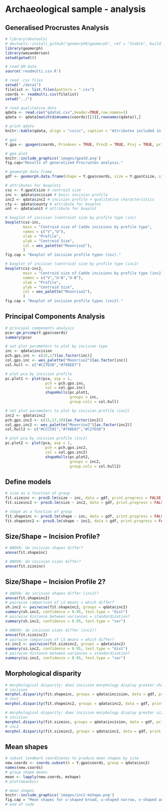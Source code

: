 # Archaeological sample - analysis

## Generalised Procrustes Analysis

```r
# library(devtools)
# devtools::install_github("geomorphR/geomorph", ref = "Stable", build_vignettes = TRUE)
library(geomorph)
library(wesanderson)
setwd(getwd())

# read GM data
source('readmulti.csv.R')

# read .csv files
setwd("./data1")
filelist <- list.files(pattern = ".csv")
coords <- readmulti.csv(filelist)
setwd("../")

# read qualitative data
qdata <- read.csv("qdata1.csv",header=TRUE,row.names=1)
qdata <- qdata[match(dimnames(coords)[[3]],rownames(qdata)),]

# print qdata
knitr::kable(qdata, align = "ccccc", caption = "Attributes included in qdata.")

# gpa
Y.gpa <- gpagen(coords, PrinAxes = TRUE, ProcD = TRUE, Proj = TRUE, print.progress = FALSE)

# gpa plot
knitr::include_graphics('images/gpa3d.png')
fig.cap="Results of generalized Procrustes analysis."

# geomorph data frame
gdf <- geomorph.data.frame(shape = Y.gpa$coords, size = Y.gpa$Csize, site = qdata$site, unit = qdata$unit, county = qdata$county, inc = qdata$incision, inc2 = qdata$inc2) 

# attributes for boxplots
csz <- Y.gpa$Csize # centroid size
inc <- qdata$incision # basic incision profile
inc2 <- qdata$inc2 # incision profile + qualitative characteristics
cty <- qdata$county # attribute for boxplot
unt <- qdata$unit # attribute for boxplot

# boxplot of incision (centroid) size by profile type (inc)
boxplot(csz~inc,
        main = "Centroid size of Caddo incisions by profile type",
        names = c("V","U"),
        xlab = "Profile",
        ylab = "Centroid Size",
        col = wes_palette("Moonrise2"),
        )
fig.cap = "Boxplot of incision profile types (inc)."

# boxplot of incision (centroid) size by profile type (inc2)
boxplot(csz~inc2,
        main = "Centroid size of Caddo incisions by profile type (inc2)",
        names = c("V","U-N","U-B"),
        xlab = "Profile",
        ylab = "Centroid Size",
        col = wes_palette("Moonrise2"),
        )
fig.cap = "Boxplot of incision profile types (inc2)."
```

## Principal Components Analysis

```r
# principal components analysis
pca<-gm.prcomp(Y.gpa$coords)
summary(pca)

# set plot parameters to plot by incision type
inc <- qdata$incision
pch.gps.inc <- c(15,17)[as.factor(inc)]
col.gps.inc <- wes_palette("Moonrise2")[as.factor(inc)]
col.hull <- c("#C27D38","#798E87")

# plot pca by incision profile
pc.plot1 <- plot(pca, asp = 1,
                  pch = pch.gps.inc,
                  col = col.gps.inc)
                  shapeHulls(pc.plot1, 
                             groups = inc,
                             group.cols = col.hull)

# set plot parameters to plot by incision profile (inc2)
inc2 <- qdata$inc2
pch.gps.inc2 <- c(15,17,19)[as.factor(inc2)]
col.gps.inc2 <- wes_palette("Moonrise2")[as.factor(inc2)]
col.hull2 <- c("#CCC591","#798E87","#C27D38")

# plot pca by incision profile (inc2)
pc.plot2 <- plot(pca, asp = 1,
                  pch = pch.gps.inc2,
                  col = col.gps.inc2)
                  shapeHulls(pc.plot2, 
                             groups = inc2,
                             group.cols = col.hull2)
```

## Define models

```r
# size as a function of group
fit.sizeinc <- procD.lm(size ~ inc, data = gdf, print.progress = FALSE, iter = 9999)
fit.sizeinc2 <- procD.lm(size ~ inc2, data = gdf, print.progress = FALSE, iter = 9999)

# shape as a function of group
fit.shapeinc <- procD.lm(shape ~ inc, data = gdf, print.progress = FALSE, iter = 9999)
fit.shapeinc2 <- procD.lm(shape ~ inc2, data = gdf, print.progress = FALSE, iter = 9999)
```

## Size/Shape ~ Incision Profile?

```r
# ANOVA: do incision shapes differ?
anova(fit.shapeinc)

# ANOVA: do incision sizes differ?
anova(fit.sizeinc)
```

## Size/Shape ~ Incision Profile 2?

```r
# ANOVA: do incision shapes differ (inc2)?
anova(fit.shapeinc2)
# pairwise comparison of LS means = which differ?
sh.inc2 <- pairwise(fit.shapeinc2, groups = qdata$inc2)
summary(sh.inc2, confidence = 0.95, test.type = "dist")
# pairwise distance between variances = standardization?
summary(sh.inc2, confidence = 0.95, test.type = "var")

# ANOVA: do incision sizes differ (inc2)?
anova(fit.sizeinc2)
# pairwise comparison of LS means = which differ?
sz.inc2 <- pairwise(fit.sizeinc2, groups = qdata$inc2)
summary(sz.inc2, confidence = 0.95, test.type = "dist")
# pairwise distance between variances = standardization?
summary(sz.inc2, confidence = 0.95, test.type = "var")
```

## Morphological disparity

```r
# morphological disparity: does incision morphology display greater shape variation among individuals relative to incision profile (inc or inc2)?
# incision
morphol.disparity(fit.shapeinc, groups = qdata$incision, data = gdf, print.progress = FALSE, iter = 9999)
# inc2
morphol.disparity(fit.shapeinc2, groups = qdata$inc2, data = gdf, print.progress = FALSE, iter = 9999)

# morphological disparity: does incision morphology display greater size variation among individuals relative to incision profile (inc or inc2)?
# incision
morphol.disparity(fit.sizeinc, groups = qdata$incision, data = gdf, print.progress = FALSE, iter = 9999)
# inc2
morphol.disparity(fit.sizeinc2, groups = qdata$inc2, data = gdf, print.progress = FALSE, iter = 9999)
```

## Mean shapes

```r
# subset landmark coordinates to produce mean shapes by site
new.coords <- coords.subset(A = Y.gpa$coords, group = qdata$inc2)
names(new.coords)
# group shape means
mean <- lapply(new.coords, mshape)
# plot(mean$vv)

# mean shapes
knitr::include_graphics('images/inc2-mshape.png')
fig.cap = "Mean shapes for u-shaped broad, u-shaped narrow, v-shaped angled, and v-shaped vertical Caddo incision profiles (inc2)."
# end of code
```
